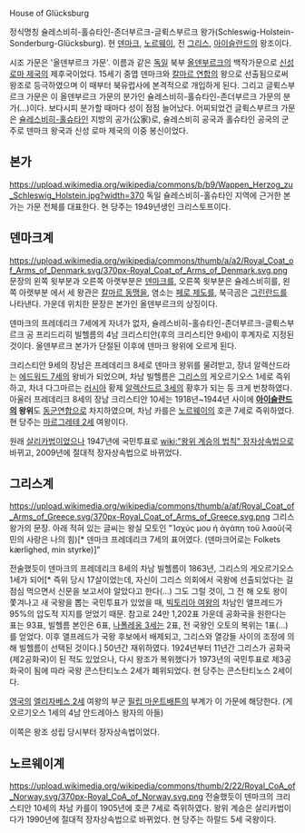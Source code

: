 House of Glücksburg

정식명칭 슐레스비히-홀슈타인-존더부르크-글뤽스부르크 왕가(Schleswig-Holstein-Sonderburg-Glücksburg). 현 [[덴마크]], [[노르웨이]], 전 [[그리스]], [[아이슬란드]]의 왕조이다.

시조 가문은 '올덴부르크 가문'. 이름과 같은 [[독일]] 북부 [[올덴부르크]]의 백작가문으로 [[신성 로마 제국]]의 제후국이었다. 15세기 중엽 덴마크와 [[칼마르 연합]]의 왕으로 선출됨으로써 왕조로 등극하였으며 이 때부터 북유럽사에 본격적으로 개입하게 된다. 그리고 글뤽스부르크 가문은 이 올덴부르크 가문의 분가인 슐레스비히-홀슈타인-존더부르크 가문의 분가(...)이다. 보다시피 분가할 때마다 성이 점점 늘어났다. 어찌되었건 글뤽스부르크 가문은 [[슐레스비히-홀슈타인]] 지방의 공가(公家)로, 슐레스비히 공국과 홀슈타인 공국의 군주로 덴마크 왕국과 신성 로마 제국의 이중 봉신이었다.

== 본가 ==
https://upload.wikimedia.org/wikipedia/commons/b/b9/Wappen_Herzog_zu_Schleswig_Holstein.jpg?width=370
독일 슐레스비히-홀슈타인 지역에 근거한 본가는 가문 전체를 대표한다. 현 당주는 1949년생인 크리스토프이다.

== 덴마크계 ==
https://upload.wikimedia.org/wikipedia/commons/thumb/a/a2/Royal_Coat_of_Arms_of_Denmark.svg/370px-Royal_Coat_of_Arms_of_Denmark.svg.png
문장의 왼쪽 윗부분과 오른쪽 아랫부분은 [[덴마크]]를, 오른쪽 윗부분은 슐레스비히를, 왼쪽 아랫부분 에서 세 왕관은 [[칼마르 동맹]]을, 염소는 [[페로 제도]]를, 북극곰은 [[그린란드]]를 나타낸다. 가운데 위치한 문장은 본가인 올덴부르크의 상징이다.

덴마크의 프레데리크 7세에게 자녀가 없자, 슐레스비히-홀슈타인-존더부르크-글뤽스부르크 공 프리드리히 빌헬름의 4남 크리스티안(후의 크리스티안 9세)이 후계자로 지정된 것이다. 올덴부르크 본가가 단절된 이후에 덴마크 왕위에 오르게 된다.

크리스티안 9세의 장남은 프레데리크 8세로 덴마크 왕위를 물려받고, 장녀 알렉산드라는 [[에드워드 7세]]의 왕비가 되었으며, 차남 빌헬름은 [[그리스]]의 게오르기오스 1세로 즉위하고, 차녀 다그마르는 [[러시아]] 황제 [[알렉산드르 3세]]의 황후가 되는 등 크게 번창하였다. 아울러 프레데리크 8세의 장남 크리스티안 10세는 1918년~1944년 사이에 '''[[아이슬란드]]의 왕위'''도 [[동군연합]]으로 차지하였으며, 차남 카를은 [[노르웨이]]의 호콘 7세로 즉위하였다. 현 당주는 [[마르그레테 2세]] 여왕이다.

원래 [[살리카법]]이었으나 1947년에 국민투표로 [[wiki:"왕위 계승의 법칙" 장자상속법]]으로 바뀌고, 2009년에 절대적 장자상속법으로 바뀌었다.

== 그리스계 ==
https://upload.wikimedia.org/wikipedia/commons/thumb/a/af/Royal_Coat_of_Arms_of_Greece.svg/370px-Royal_Coat_of_Arms_of_Greece.svg.png
그리스 왕가의 문장. 아래 적혀 있는 글씨는 왕실 모토인 "Ἰσχύς μου ἡ ἀγάπη τοῦ λαοῦ(국민의 사랑은 나의 힘)[* 덴마크 프레데리크 7세의 표어였다. (덴마크어로는 Folkets kærlighed, min styrke)]"

전술했듯이 덴마크의 프레데리크 8세의 차남 빌헬름이 1863년, 그리스의 게오르기오스 1세가 되어[* 즉위 당시 17살이었는데, 자신이 그리스 의회에서 국왕에 선출되었다는 걸 점심 먹으면서 신문을 보고서야 알았다고 한다(...) 그도 그럴 것이, 그 전 해 오토 왕이 쫓겨나고 새 국왕을 뽑는 국민투표가 있었을 때, [[빅토리아 여왕]]의 차남인 앨프레드가 95%의 압도적 지지를 얻었기 때문. 참고로 24만 1,202표 가운데 공화국을 원한다는 표는 93표, 빌헬름 본인은 6표, [[나폴레옹 3세]]는 2표, 전 국왕인 오토의 복위는 1표(...)를 얻었다. 이후 앨프레드가 국왕 후보에서 배제되고, 그리스와 열강들 사이의 조정에 의해 빌헬름이 선택된 것이다.] 50년간 재위하였다. 1924년부터 11년간 그리스가 공화국(제2공화국)이 된 적도 있었으나, 다시 왕조가 복위했다가 1973년의 국민투표로 제3공화국이 됨에 따라 국왕 콘스탄티노스 2세가 폐위되었다. 현 당주는 콘스탄티노스 2세이다.

[[영국]]의 [[엘리자베스 2세]] 여왕의 부군 [[필립 마운트배튼]]의 부계가 이 가문에 해당한다. (게오르기오스 1세의 4남 안드레아스 왕자의 아들)

이쪽은 왕조 성립 당시부터 장자상속법이었다.

== 노르웨이계 ==
https://upload.wikimedia.org/wikipedia/commons/thumb/2/22/Royal_CoA_of_Norway.svg/370px-Royal_CoA_of_Norway.svg.png
전술했듯이 덴마크의 크리스티안 10세의 차남 카를이 1905년에 호콘 7세로 즉위하였다. 왕위 계승은 살리카법이다가 1990년에 절대적 장자상속법으로 바뀌었다. 현 당주는 하랄드 5세 국왕이다.

